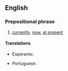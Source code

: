 ==English==

===Prepositional phrase===
{{en-PP|[[at]] [[this]] [[moment]] [[in]] [[time]]|-}}

# [[currently]], [[now]], [[at present]]

====Translations====
{{trans-top|currently}}
* Esperanto: {{t|eo|ĉimomente}}
{{trans-mid}}
* Portuguese: {{t|pt|no momento}}
{{trans-bottom}}